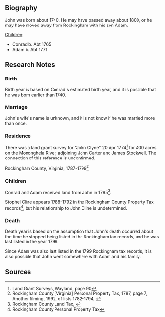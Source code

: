 == Biography ==

John was born about 1740.  He may have passed away about 1800, or he may have moved away from Rockingham with his son Adam.

[[#children|Children]]:
* Conrad b. Abt 1765
* Adam b. Abt 1771

== Research Notes ==

=== Birth ===
Birth year is based on Conrad's estimated birth year, and it is possible that he was born earlier than 1740.

=== Marriage ===
John's wife's name is unknown, and it is not know if he was married more than once.

=== Residence ===
There was a land grant survey for "John Clyne" 20 Apr 1774<ref>Land Grant Surveys, Wayland, page 90</ref> for 400 acres on the Mononghela River, adjoining John Carter and James Stockwell.  The connection of this reference is unconfirmed.

Rockingham County, Virginia, 1787-1799<ref>Rockingham County [Virginia] Personal Property Tax, 1787, page 7, Another filming, 1992, of lists 1782-1794, {{FamilySearch Image|3Q9M-CS79-LBNY}}</ref>

=== Children ===
Conrad and Adam received land from John in 1795<ref>Rockingham County Land Tax, {{FamilySearch Image|3Q9M-CS4C-R7J6-N}}</ref>.

Stophel Cline appears 1788-1792 in the Rockingham County Property Tax records<ref>Rockingham County Personal Property Tax</ref>, but his relationship to John Cline is undetermined.

=== Death ===
Death year is based on the assumption that John's death occurred about the time he stopped being listed in the Rockingham tax records, and he was last listed in the year 1799.

Since Adam was also last listed in the 1799 Rockingham tax records, it is also possible that John went somewhere with Adam and his family.

== Sources ==
<references />

